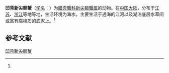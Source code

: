 {{Speciesbox
| name = 凹背新尖额蟹
| status = 
| status_system = 
| image = 
| genus = Neorhynchoplax
| species = introversus
| authority = (Kemp, 1917)<ref name='id11538'>{{cite web| url =http://www.bioinfo.cn/db05/BjdwSpecies.php?action=view&id=11538| title =凹背新尖额蟹| work =《中国动物物种编目数据库》| publisher =中国科学院微生物研究所| author =中国科学院动物研究所| accessdate =2009-04-28| deadurl =yes| archiveurl =https://web.archive.org/web/20160305032828/http://www.bioinfo.cn/db05/BjdwSpecies.php?action=view&id=11538| archivedate =2016-03-05}}</ref>
}}

'''凹背新尖额蟹'''（[[学名|学名]]：{{lang|la|''Neorhynchoplax introversus''}}）为[[膜壳蟹科|膜壳蟹科]][[新尖额蟹属|新尖额蟹属]]的动物。在[[中国大陆|中国大陆]]，分布于[[江苏|江苏]]、[[浙江|浙江]]等地等地，生活环境为海水，主要生活于通海的江河以及湖泊底层水草间或富有腐植质的底泥上。<ref name='id11538'/>

== 参考文献 ==
{{reflist}}

{{Wikispecies|Neorhynchoplax introversus}}
{{Taxonbar|from=Q10896582}}

[[Category:新尖额蟹属|凹背新尖额蟹]]


{{螃蟹小作品}}